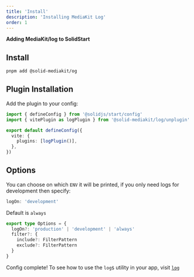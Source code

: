 ```yaml
---
title: 'Install'
description: 'Installing MediaKit Log'
order: 1
---
```


**Adding MediaKit/log to SolidStart**

## Install

```sh
pnpm add @solid-mediakit/og
```

## Plugin Installation

Add the plugin to your config:

```ts
import { defineConfig } from '@solidjs/start/config'
import { vitePlugin as logPlugin } from '@solid-mediakit/log/unplugin'

export default defineConfig({
  vite: {
    plugins: [logPlugin()],
  },
})
```

## Options

You can choose on which `ENV` it will be printed, if you only need logs for development then specify:

```ts
logOn: 'development'
```

Default is `always`

```ts
export type Options = {
  logOn?: 'production' | 'development' | 'always'
  filter?: {
    include?: FilterPattern
    exclude?: FilterPattern
  }
}
```

Config complete! To see how to use the `log$` utility in your app, visit [`log`](/log/log)
